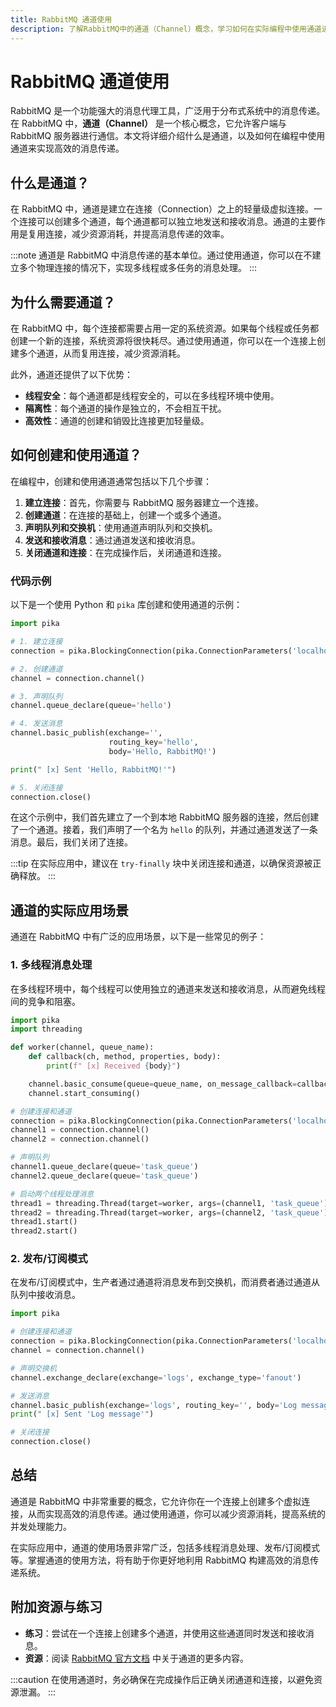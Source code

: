 ```yaml
---
title: RabbitMQ 通道使用
description: 了解RabbitMQ中的通道（Channel）概念，学习如何在实际编程中使用通道进行消息传递。
---
```


# RabbitMQ 通道使用

RabbitMQ 是一个功能强大的消息代理工具，广泛用于分布式系统中的消息传递。在 RabbitMQ 中，**通道（Channel）** 是一个核心概念，它允许客户端与 RabbitMQ 服务器进行通信。本文将详细介绍什么是通道，以及如何在编程中使用通道来实现高效的消息传递。

## 什么是通道？

在 RabbitMQ 中，通道是建立在连接（Connection）之上的轻量级虚拟连接。一个连接可以创建多个通道，每个通道都可以独立地发送和接收消息。通道的主要作用是复用连接，减少资源消耗，并提高消息传递的效率。

:::note
通道是 RabbitMQ 中消息传递的基本单位。通过使用通道，你可以在不建立多个物理连接的情况下，实现多线程或多任务的消息处理。
:::

## 为什么需要通道？

在 RabbitMQ 中，每个连接都需要占用一定的系统资源。如果每个线程或任务都创建一个新的连接，系统资源将很快耗尽。通过使用通道，你可以在一个连接上创建多个通道，从而复用连接，减少资源消耗。

此外，通道还提供了以下优势：
- **线程安全**：每个通道都是线程安全的，可以在多线程环境中使用。
- **隔离性**：每个通道的操作是独立的，不会相互干扰。
- **高效性**：通道的创建和销毁比连接更加轻量级。

## 如何创建和使用通道？

在编程中，创建和使用通道通常包括以下几个步骤：

1. **建立连接**：首先，你需要与 RabbitMQ 服务器建立一个连接。
2. **创建通道**：在连接的基础上，创建一个或多个通道。
3. **声明队列和交换机**：使用通道声明队列和交换机。
4. **发送和接收消息**：通过通道发送和接收消息。
5. **关闭通道和连接**：在完成操作后，关闭通道和连接。

### 代码示例

以下是一个使用 Python 和 `pika` 库创建和使用通道的示例：

```python
import pika

# 1. 建立连接
connection = pika.BlockingConnection(pika.ConnectionParameters('localhost'))

# 2. 创建通道
channel = connection.channel()

# 3. 声明队列
channel.queue_declare(queue='hello')

# 4. 发送消息
channel.basic_publish(exchange='',
                      routing_key='hello',
                      body='Hello, RabbitMQ!')

print(" [x] Sent 'Hello, RabbitMQ!'")

# 5. 关闭连接
connection.close()
```

在这个示例中，我们首先建立了一个到本地 RabbitMQ 服务器的连接，然后创建了一个通道。接着，我们声明了一个名为 `hello` 的队列，并通过通道发送了一条消息。最后，我们关闭了连接。

:::tip
在实际应用中，建议在 `try-finally` 块中关闭连接和通道，以确保资源被正确释放。
:::

## 通道的实际应用场景

通道在 RabbitMQ 中有广泛的应用场景，以下是一些常见的例子：

### 1. 多线程消息处理

在多线程环境中，每个线程可以使用独立的通道来发送和接收消息，从而避免线程间的竞争和阻塞。

```python
import pika
import threading

def worker(channel, queue_name):
    def callback(ch, method, properties, body):
        print(f" [x] Received {body}")

    channel.basic_consume(queue=queue_name, on_message_callback=callback, auto_ack=True)
    channel.start_consuming()

# 创建连接和通道
connection = pika.BlockingConnection(pika.ConnectionParameters('localhost'))
channel1 = connection.channel()
channel2 = connection.channel()

# 声明队列
channel1.queue_declare(queue='task_queue')
channel2.queue_declare(queue='task_queue')

# 启动两个线程处理消息
thread1 = threading.Thread(target=worker, args=(channel1, 'task_queue'))
thread2 = threading.Thread(target=worker, args=(channel2, 'task_queue'))
thread1.start()
thread2.start()
```

### 2. 发布/订阅模式

在发布/订阅模式中，生产者通过通道将消息发布到交换机，而消费者通过通道从队列中接收消息。

```python
import pika

# 创建连接和通道
connection = pika.BlockingConnection(pika.ConnectionParameters('localhost'))
channel = connection.channel()

# 声明交换机
channel.exchange_declare(exchange='logs', exchange_type='fanout')

# 发送消息
channel.basic_publish(exchange='logs', routing_key='', body='Log message')
print(" [x] Sent 'Log message'")

# 关闭连接
connection.close()
```

## 总结

通道是 RabbitMQ 中非常重要的概念，它允许你在一个连接上创建多个虚拟连接，从而实现高效的消息传递。通过使用通道，你可以减少资源消耗，提高系统的并发处理能力。

在实际应用中，通道的使用场景非常广泛，包括多线程消息处理、发布/订阅模式等。掌握通道的使用方法，将有助于你更好地利用 RabbitMQ 构建高效的消息传递系统。

## 附加资源与练习

- **练习**：尝试在一个连接上创建多个通道，并使用这些通道同时发送和接收消息。
- **资源**：阅读 [RabbitMQ 官方文档](https://www.rabbitmq.com/documentation.html) 中关于通道的更多内容。

:::caution
在使用通道时，务必确保在完成操作后正确关闭通道和连接，以避免资源泄漏。
:::
